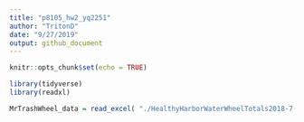```yaml
---
title: "p8105_hw2_yq2251"
author: "TritonD"
date: "9/27/2019"
output: github_document
---
```


```r
knitr::opts_chunk$set(echo = TRUE)
```
```r
library(tidyverse)
library(readxl)
```

```r
MrTrashWheel_data = read_excel( "./HealthyHarborWaterWheelTotals2018-7-28.xlsx", sheet= "Mr. Trash Wheel", range = cell_cols("A:N"))
```





